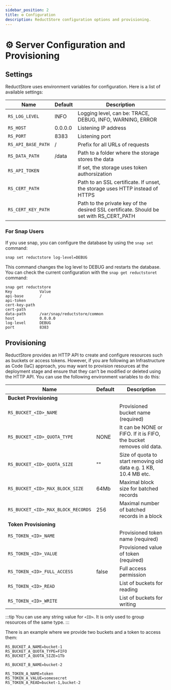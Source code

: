 ```yaml
---
sidebar_position: 2
title: ⚙ Configuration
description: ReductStore configuration options and provisioning.
---
```


<head>
  <link rel="canonical" href="https://www.reduct.store/docs/configuration" />
</head>

# ⚙ Server Configuration and Provisioning

## Settings

ReductStore uses environment variables for configuration. Here is a list of available settings:

| Name               | Default | Description                                                                             |
| ------------------ | ------- | --------------------------------------------------------------------------------------- |
| `RS_LOG_LEVEL`     | INFO    | Logging level, can be: TRACE, DEBUG, INFO, WARNING, ERROR                               |
| `RS_HOST`          | 0.0.0.0 | Listening IP address                                                                    |
| `RS_PORT`          | 8383    | Listening port                                                                          |
| `RS_API_BASE_PATH` | /       | Prefix for all URLs of requests                                                         |
| `RS_DATA_PATH`     | /data   | Path to a folder where the storage stores the data                                      |
| `RS_API_TOKEN`     |         | If set, the storage uses token authorsization                                           |
| `RS_CERT_PATH`     |         | Path to an SSL certificate. If unset, the storage uses HTTP instead of HTTPS            |
| `RS_CERT_KEY_PATH` |         | Path to the private key of the desired SSL certificate. Should be set with RS_CERT_PATH |

### For Snap Users

If you use snap, you can configure the database by using the `snap set` command:

```
snap set reductstore log-level=DEBUG
```

This command changes the log level to DEBUG and restarts the database. You can check the current configuration with the `snap get reductstoret` command:

```
snap get reductstore
Key            Value
api-base       /
api-token
cert-key-path
cert-path
data-path      /var/snap/reductstore/common
host           0.0.0.0
log-level      DEBUG
port           8383
```

## Provisioning

ReductStore provides an HTTP API to create and configure resources such as buckets or access tokens. However, if you are following an Infrastructure as Code (IaC) approach, you may want to provision resources at the deployment stage and ensure that they can't be modified or deleted using the HTTP API. You can use the following environment variables to do this:

| Name                               | Default | Description                                                         |
| ---------------------------------- | ------- | ------------------------------------------------------------------- |
| **Bucket Provisioning**            |         |                                                                     |
| `RS_BUCKET_<ID>_NAME`              |         | Provisioned bucket name (required)                                  |
| `RS_BUCKET_<ID>_QUOTA_TYPE`        | NONE    | It can be NONE or FIFO. If it is FIFO, the bucket removes old data. |
| `RS_BUCKET_<ID>_QUOTA_SIZE`        | ""      | Size of quota to start removing old data e.g. 1 KB, 10.4 MB etc.    |
| `RS_BUCKET_<ID>_MAX_BLOCK_SIZE`    | 64Mb    | Maximal block size for batched records                              |
| `RS_BUCKET_<ID>_MAX_BLOCK_RECORDS` | 256     | Maximal number of batched records in a block                        |
| **Token Provisioning**             |         |                                                                     |
| `RS_TOKEN_<ID>_NAME`               |         | Provisioned token name (required)                                   |
| `RS_TOKEN_<ID>_VALUE`              |         | Provisioned value of token (required)                               |
| `RS_TOKEN_<ID>_FULL_ACCESS`        | false   | Full access permission                                              |
| `RS_TOKEN_<ID>_READ`               |         | List of buckets for reading                                         |
| `RS_TOKEN_<ID>_WRITE`              |         | List of buckets for writing                                         |

:::tip
You can use any string value for `<ID>`. It is only used to group resources of the same type.
:::

&#x20;There is an example where we provide two buckets and a token to access them:

```
RS_BUCKET_A_NAME=bucket-1
RS_BUCKET_A_QUOTA_TYPE=FIFO
RS_BUCKET_A_QUOTA_SIZE=1Tb

RS_BUCKET_B_NAME=bucket-2

RS_TOKEN_A_NAME=token
RS_TOKEN_A_VALUE=somesecret
RS_TOKEN_A_READ=bucket-1,bucket-2
```

